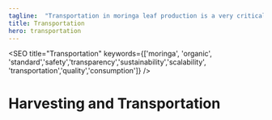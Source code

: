 ```yaml
---
tagline:  "Transportation in moringa leaf production is a very critical step in ensuring high quality leaves for consumption."
title: Transportation
hero: transportation
---
```


<SEO title="Transportation" keywords={['moringa', 'organic', 'standard','safety','transparency','sustainability','scalability', 'transportation','quality','consumption']} />

# Harvesting and Transportation

<Title heading="Harvesting of Shoots and Leaves" />

The moringa tree has a compound leaf: one leaf is made up of multiple leaflets. What is referred to here as a leaf is precisely multiple leaflets attached to the rachis which stems from the branch.

<figure>
    <picture>
        <source media="(min-width: 767px)" srcset={images.desktop.branch} alt="moringa branch"/>
        <img src={images.mobile.branch} alt="moringa branch" />
    </picture>
</figure>

Manual harvesting of shoots and leaves with a pair of shears, a sickle or a sharp knife is recommended. All shoots should be cut at the desired height, i.e. 30 cm to 1 meter above ground. Mechanical harvesters could also be used for large-scale, intensive leaf production.

Harvesting can also be done by removing the leaves, picking them directly off the tree. They are easily removed at the base of the petiole. It is quicker to harvest this way but the trees will not have benefited from a good pruning and the following growth is therefore less vigorous.

A high level of hygiene should be maintained. Produce should be harvested at the coolest time of the day: early morning or late in the evening. It is important to make sure there is no dew on the produce before harvesting, especially in the morning, to avoid rot during transport.

<Title heading="Harvesting of Seeds" />

In seed farms, pods should be harvested as early as possible when they reach maturity, i.e. when they turn brown and dry. Fruits should open easily. Seeds are extracted, bagged, and stored in a dry place. Moringa branches break easily; it is not recommended to climb up the tree to harvest the fruits.

<Title heading="Transportation" />

**Transportation in moringa leaf production is a very critical step in ensuring high quality leaves for consumption.**

**Two options:**

* Cut big branches and transport whole to the processing centre if nearby, before defoliating 
(stripping or removing the leaves from the branch).
* Strip the leaves off the branches before transporting them to the processing centre. 
Leaves can be tied together in bunches by their stem or better, thinly spread out on trays or 
mesh to reduce temperature build up.

Freshly harvested material should be transported to the processing centre as quickly as 
possible to avoid deterioration. Fresh moringa leaves, transported loosely, should be well 
ventilated. For shorter distances aerated baskets or perforated plastic containers should be 
used to transport the fresh leaves. Avoid open vehicles. 

** Under no circumstances should people or goods be placed on top of leaves.**

Transportation should be during the cooler parts of the day: early morning, evening or night.
Leaves being transported over long distances should be in air-conditioned or refrigerated
vans to keep them cool until delivery at the processing centre.